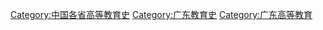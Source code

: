 [[Category:中国各省高等教育史|Category:中国各省高等教育史]]
[[Category:广东教育史|Category:广东教育史]]
[[Category:广东高等教育|Category:广东高等教育]]